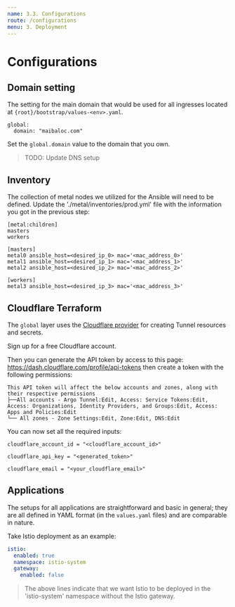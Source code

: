 ```yaml
---
name: 3.3. Configurations
route: /configurations
menu: 3. Deployment
---
```


# Configurations

## Domain setting

The setting for the main domain that would be used for all ingresses located at `{root}/bootstrap/values-<env>.yaml`. 

```
global:
  domain: "maibaloc.com"
```

Set the `global.domain` value to the domain that you own.

> TODO: Update DNS setup

## Inventory

The collection of metal nodes we utilized for the Ansible will need to be defined. Update the './metal/inventories/prod.yml' file with the information you got in the previous step:

```
[metal:children]
masters
workers

[masters]
metal0 ansible_host=<desired_ip_0> mac='<mac_address_0>'
metal1 ansible_host=<desired_ip_1> mac='<mac_address_1>'
metal2 ansible_host=<desired_ip_2> mac='<mac_address_2>'

[workers]
metal3 ansible_host=<desired_ip_3> mac='<mac_address_3>'
```

## Cloudflare Terraform

The `global` layer uses the [Cloudflare provider](https://registry.terraform.io/providers/cloudflare/cloudflare/latest/docs) for creating Tunnel resources and secrets.

Sign up for a free Cloudflare account.

Then you can generate the API token by access to this page: https://dash.cloudflare.com/profile/api-tokens then create a token with the following permissions:

```
This API token will affect the below accounts and zones, along with their respective permissions
├──All accounts - Argo Tunnel:Edit, Access: Service Tokens:Edit, Access: Organizations, Identity Providers, and Groups:Edit, Access: Apps and Policies:Edit
└── All zones - Zone Settings:Edit, Zone:Edit, DNS:Edit
```

You can now set all the required inputs:

```
cloudflare_account_id = "<cloudflare_account_id>"

cloudflare_api_key = "<generated_token>"

cloudflare_email = "<your_cloudflare_email>"
```

## Applications

The setups for all applications are straightforward and basic in general; they are all defined in YAML format (in the `values.yaml` files) and are comparable in nature.

Take Istio deployment as an example:

``` yaml
istio:
  enabled: true
  namespace: istio-system
  gateway:
    enabled: false
```

> The above lines indicate that we want Istio to be deployed in the 'istio-system' namespace without the Istio gateway.
